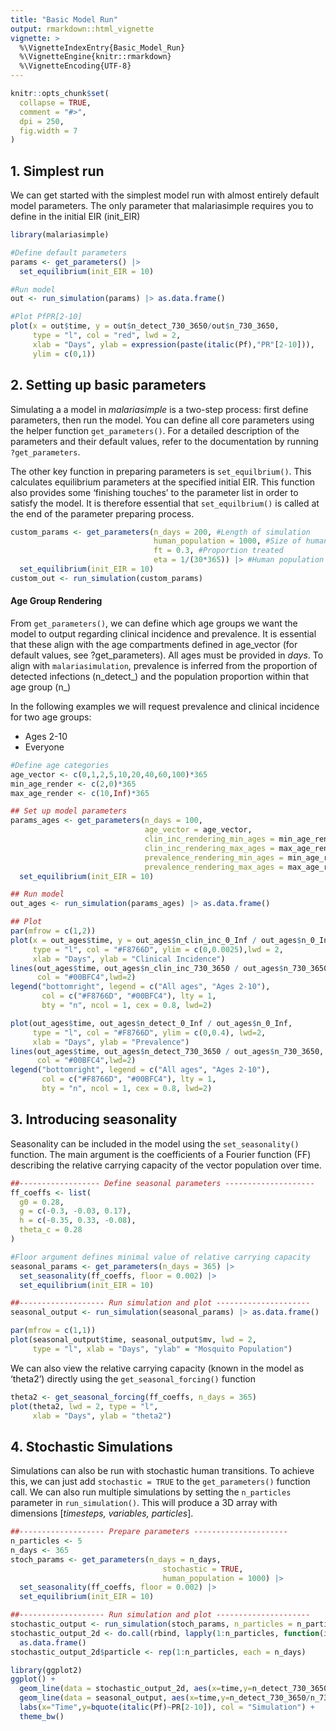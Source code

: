 ```yaml
---
title: "Basic Model Run"
output: rmarkdown::html_vignette
vignette: >
  %\VignetteIndexEntry{Basic_Model_Run}
  %\VignetteEngine{knitr::rmarkdown}
  %\VignetteEncoding{UTF-8}
---
```

  
```r
knitr::opts_chunk$set(
  collapse = TRUE,
  comment = "#>",
  dpi = 250,
  fig.width = 7
)
```


## 1. Simplest run

We can get started with the simplest model run with almost entirely default model parameters. The only parameter that malariasimple requires you to define in the initial EIR (init_EIR)

```r
library(malariasimple)

#Define default parameters
params <- get_parameters() |>
  set_equilibrium(init_EIR = 10)

#Run model
out <- run_simulation(params) |> as.data.frame()

#Plot PfPR[2-10]
plot(x = out$time, y = out$n_detect_730_3650/out$n_730_3650,
     type = "l", col = "red", lwd = 2,
     xlab = "Days", ylab = expression(paste(italic(Pf),"PR"[2-10])),
     ylim = c(0,1))
```

## 2. Setting up basic parameters

Simulating a a model in *malariasimple* is a two-step process: first define parameters, then run the model. You can define all core parameters using the helper function `get_parameters()`. For a detailed description of the parameters and their default values, refer to the documentation by running `?get_parameters`.

The other key function in preparing parameters is `set_equilbrium()`. This calculates equilibrium parameters at the specified initial EIR. This function also provides some 'finishing touches' to the parameter list in order to satisfy the model. It is therefore essential that `set_equilbrium()` is called at the end of the parameter preparing process.

```r
custom_params <- get_parameters(n_days = 200, #Length of simulation
                                human_population = 1000, #Size of human population
                                ft = 0.3, #Proportion treated
                                eta = 1/(30*365)) |> #Human population birth/death rate
  set_equilibrium(init_EIR = 10)
custom_out <- run_simulation(custom_params)
```

#### Age Group Rendering

From `get_parameters()`, we can define which age groups we want the model to output regarding clinical incidence and prevalence. It is essential that these align with the age compartments defined in age_vector (for default values, see ?get_parameters). All ages must be provided in *days*. To align with `malariasimulation`, prevalence is inferred from the proportion of detected infections (n_detect\_) and the population proportion within that age group (n\_)

In the following examples we will request prevalence and clinical incidence for two age groups:
  
  - Ages 2-10
- Everyone

```r
#Define age categories
age_vector <- c(0,1,2,5,10,20,40,60,100)*365
min_age_render <- c(2,0)*365
max_age_render <- c(10,Inf)*365

## Set up model parameters
params_ages <- get_parameters(n_days = 100,
                              age_vector = age_vector,
                              clin_inc_rendering_min_ages = min_age_render,
                              clin_inc_rendering_max_ages = max_age_render,
                              prevalence_rendering_min_ages = min_age_render,
                              prevalence_rendering_max_ages = max_age_render) |>
  set_equilibrium(init_EIR = 10)

## Run model
out_ages <- run_simulation(params_ages) |> as.data.frame()

## Plot
par(mfrow = c(1,2))
plot(x = out_ages$time, y = out_ages$n_clin_inc_0_Inf / out_ages$n_0_Inf,
     type = "l", col = "#F8766D", ylim = c(0,0.0025),lwd = 2,
     xlab = "Days", ylab = "Clinical Incidence")
lines(out_ages$time, out_ages$n_clin_inc_730_3650 / out_ages$n_730_3650,
      col = "#00BFC4",lwd=2)
legend("bottomright", legend = c("All ages", "Ages 2-10"),
       col = c("#F8766D", "#00BFC4"), lty = 1,
       bty = "n", ncol = 1, cex = 0.8, lwd=2)

plot(out_ages$time, out_ages$n_detect_0_Inf / out_ages$n_0_Inf,
     type = "l", col = "#F8766D", ylim = c(0,0.4), lwd=2,
     xlab = "Days", ylab = "Prevalence")
lines(out_ages$time, out_ages$n_detect_730_3650 / out_ages$n_730_3650,
      col = "#00BFC4",lwd=2)
legend("bottomright", legend = c("All ages", "Ages 2-10"),
       col = c("#F8766D", "#00BFC4"), lty = 1,
       bty = "n", ncol = 1, cex = 0.8, lwd=2)
```

## 3. Introducing seasonality

Seasonality can be included in the model using the `set_seasonality()` function. The main argument is the coefficients of a Fourier function (FF) describing the relative carrying capacity of the vector population over time. 

```r
##------------------ Define seasonal parameters --------------------
ff_coeffs <- list(
  g0 = 0.28,
  g = c(-0.3, -0.03, 0.17),
  h = c(-0.35, 0.33, -0.08),
  theta_c = 0.28
)

#Floor argument defines minimal value of relative carrying capacity
seasonal_params <- get_parameters(n_days = 365) |>
  set_seasonality(ff_coeffs, floor = 0.002) |>
  set_equilibrium(init_EIR = 10)

##------------------- Run simulation and plot ---------------------
seasonal_output <- run_simulation(seasonal_params) |> as.data.frame()

par(mfrow = c(1,1))
plot(seasonal_output$time, seasonal_output$mv, lwd = 2,
     type = "l", xlab = "Days", "ylab" = "Mosquito Population")
```

We can also view the relative carrying capacity (known in the model as 'theta2') directly using the `get_seasonal_forcing()` function

```r
theta2 <- get_seasonal_forcing(ff_coeffs, n_days = 365)
plot(theta2, lwd = 2, type = "l",
     xlab = "Days", ylab = "theta2")
```

## 4. Stochastic Simulations
Simulations can also be run with stochastic human transitions. To achieve this, we can just add `stochastic = TRUE` to the `get_parameters()` function call. We can also run multiple simulations by setting the `n_particles` parameter in `run_simulation()`. This will produce a 3D array with dimensions [*timesteps, variables, particles*]. 

```r
##------------------- Prepare parameters ---------------------
n_particles <- 5
n_days <- 365
stoch_params <- get_parameters(n_days = n_days,
                                  stochastic = TRUE,
                                  human_population = 1000) |>
  set_seasonality(ff_coeffs, floor = 0.002) |>
  set_equilibrium(init_EIR = 10)

##------------------- Run simulation and plot ---------------------
stochastic_output <- run_simulation(stoch_params, n_particles = n_particles)
stochastic_output_2d <- do.call(rbind, lapply(1:n_particles, function(i) stochastic_output[,,i])) |>
  as.data.frame()
stochastic_output_2d$particle <- rep(1:n_particles, each = n_days)

library(ggplot2)
ggplot() +
  geom_line(data = stochastic_output_2d, aes(x=time,y=n_detect_730_3650/n_730_3650, col = "Stochastic", group = particle)) +
  geom_line(data = seasonal_output, aes(x=time,y=n_detect_730_3650/n_730_3650, col = "Deterministic"),lwd=1) +
  labs(x="Time",y=bquote(italic(Pf)~PR[2-10]), col = "Simulation") +
  theme_bw()
```

